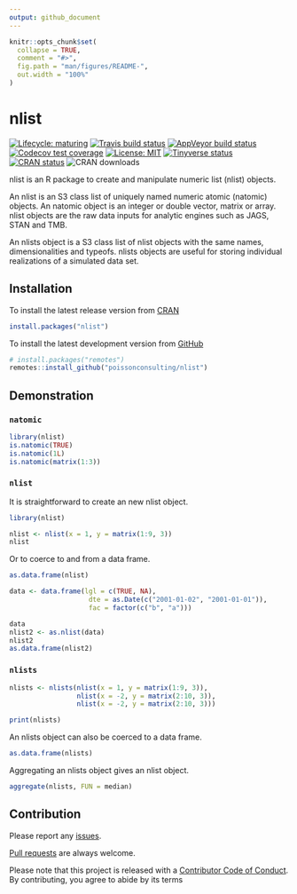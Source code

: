 ```yaml
---
output: github_document
---
```


<!-- README.md is generated from README.Rmd. Please edit that file -->

```r
knitr::opts_chunk$set(
  collapse = TRUE,
  comment = "#>",
  fig.path = "man/figures/README-",
  out.width = "100%"
)
```
# nlist

<!-- badges: start -->
[![Lifecycle: maturing](https://img.shields.io/badge/lifecycle-maturing-blue.svg)](https://www.tidyverse.org/lifecycle/#maturing)
[![Travis build status](https://travis-ci.com/poissonconsulting/nlist.svg?branch=master)](https://travis-ci.com/poissonconsulting/nlist)
[![AppVeyor build status](https://ci.appveyor.com/api/projects/status/github/poissonconsulting/nlist?branch=master&svg=true)](https://ci.appveyor.com/project/poissonconsulting/nlist)
[![Codecov test coverage](https://codecov.io/gh/poissonconsulting/nlist/branch/master/graph/badge.svg)](https://codecov.io/gh/poissonconsulting/nlist?branch=master)
[![License: MIT](https://img.shields.io/badge/License-MIT-green.svg)](https://opensource.org/licenses/MIT)
[![Tinyverse status](https://tinyverse.netlify.com/badge/nlist)](https://CRAN.R-project.org/package=nlist)
[![CRAN status](https://www.r-pkg.org/badges/version/nlist)](https://cran.r-project.org/package=nlist)
![CRAN downloads](http://cranlogs.r-pkg.org/badges/nlist)
<!-- badges: end -->

nlist is an R package to create and manipulate numeric list (nlist) objects.

An nlist is an S3 class list of uniquely named numeric atomic (natomic) objects.
An natomic object is an integer or double vector, matrix or array.
nlist objects are the raw data inputs for analytic engines such as JAGS, STAN and TMB.

An nlists object is a S3 class list of nlist objects with the same names, dimensionalities and typeofs.
nlists objects are useful for storing individual realizations of a simulated data set.

## Installation

To install the latest release version from [CRAN](https://cran.r-project.org)
```r
install.packages("nlist")
```

To install the latest development version from [GitHub](https://github.com/poissonconsulting/hmstimer)
```r
# install.packages("remotes")
remotes::install_github("poissonconsulting/nlist")
```

## Demonstration

### `natomic`

```r
library(nlist)
is.natomic(TRUE)
is.natomic(1L)
is.natomic(matrix(1:3))
```

### `nlist`

It is straightforward to create an new nlist object.
```r
library(nlist)

nlist <- nlist(x = 1, y = matrix(1:9, 3))
nlist
```
Or to coerce to and from a data frame.
```r
as.data.frame(nlist)

data <- data.frame(lgl = c(TRUE, NA),
                    dte = as.Date(c("2001-01-02", "2001-01-01")),
                    fac = factor(c("b", "a")))

data
nlist2 <- as.nlist(data)
nlist2
as.data.frame(nlist2)
```

### `nlists`

```r
nlists <- nlists(nlist(x = 1, y = matrix(1:9, 3)), 
                 nlist(x = -2, y = matrix(2:10, 3)),
                 nlist(x = -2, y = matrix(2:10, 3)))

print(nlists)
```

An nlists object can also be coerced to a data frame.
```r
as.data.frame(nlists)
```


Aggregating an nlists object gives an nlist object.
```r
aggregate(nlists, FUN = median)
```

## Contribution

Please report any [issues](https://github.com/poissonconsulting/nlist/issues).

[Pull requests](https://github.com/poissonconsulting/nlist/pulls) are always welcome.

Please note that this project is released with a [Contributor Code of Conduct](https://github.com/poissonconsulting/nlist/blob/master/CODE_OF_CONDUCT.md).
By contributing, you agree to abide by its terms
